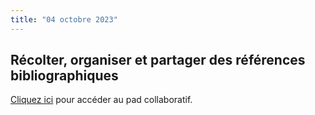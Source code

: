 ```yaml
---
title: "04 octobre 2023"
---
```


## Récolter, organiser et partager des références bibliographiques

::: {.callout-note}

[Cliquez ici](https://demo.hedgedoc.org/DFXNFmH5RRuze7SiWDP4fA#) pour accéder au pad collaboratif.

:::